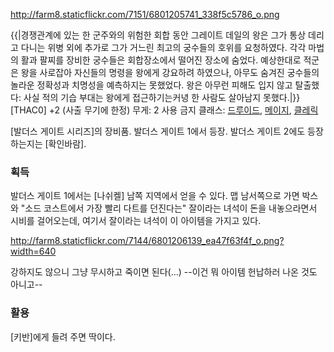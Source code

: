 http://farm8.staticflickr.com/7151/6801205741_338f5c5786_o.png

{{|경쟁관계에 있는 한 군주와의 위험한 회합 동안 그레이트 데일의 왕은 그가 통상 데리고 다니는 위병 외에 추가로 그가 거느린 최고의 궁수들의 호위를 요청하였다. 각각 마법의 활과 팔찌를 장비한 궁수들은 회합장소에서 떨어진 장소에 숨었다. 예상한대로 적군은 왕을 사로잡아 자신들의 명령을 왕에게 강요하려 하였으나, 아무도 숨겨진 궁수들의 놀라운 정확성과 치명성을 예측하지는 못했었다. 왕은 아무런 피해도 입지 않고 탈출했다: 사실 적의 기습 부대는 왕에게 접근하기는커녕 한 사람도 살아남지 못했다.|}}
[THAC0] +2 (사출 무기에 한정)
무게: 2
사용 금지 클래스: [[드루이드]], [[메이지]], [[클레릭]]

[발더스 게이트 시리즈]의 장비품. 발더스 게이트 1에서 등장. 발더스 게이트 2에도 등장하는지는 [확인바람].
=== 획득 ===

발더스 게이트 1에서는 [나쉬켈] 남쪽 지역에서 얻을 수 있다. 맵 남서쪽으로 가면 박스와 "소드 코스트에서 가장 빨리 다트를 던진다는" 잘이라는 녀석이 돈을 내놓으라면서 시비를 걸어오는데, 여기서 잘이라는 녀석이 이 아이템을 가지고 있다.

http://farm8.staticflickr.com/7144/6801206139_ea47f63f4f_o.png?width=640

강하지도 않으니 그냥 무시하고 죽이면 된다(...) --이건 뭐 아이템 헌납하러 나온 것도 아니고--
=== 활용 ===

[키반]에게 들려 주면 딱이다.
